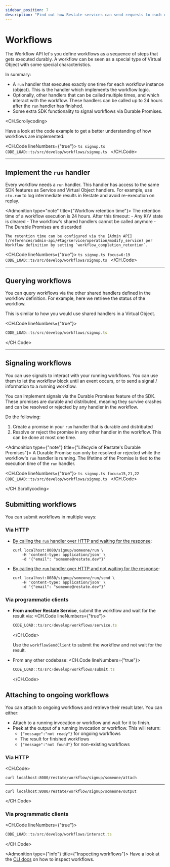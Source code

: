 ```yaml
---
sidebar_position: 7
description: "Find out how Restate services can send requests to each other."
---
```



# Workflows

The Workflow API let's you define workflows as a sequence of steps that gets executed durably.
A workflow can be seen as a special type of Virtual Object with some special characteristics.


In summary:

- A `run` handler that executes exactly one time for each workflow instance (object).
This is the handler which implements the workflow logic.
- Optionally, other handlers that can be called multiple times, and which interact with the workflow.
These handlers can be called up to 24 hours after the `run` handler has finished.
- Some extra SDK functionality to signal workflows via Durable Promises.

<CH.Scrollycoding>

Have a look at the code example to get a better understanding of how workflows are implemented:

<CH.Code lineNumbers={"true"}>
    ```ts signup.ts
    CODE_LOAD::ts/src/develop/workflows/signup.ts
    ```
</CH.Code>

---

## Implement the `run` handler

Every workflow needs a `run` handler.
This handler has access to the same SDK features as Service and Virtual Object handlers.
For example, use `ctx.run` to log intermediate results in Restate and avoid re-execution on replay.

<Admonition type="note" title={"Workflow retention time"}>
    The retention time of a workflow execution is 24 hours.
    After this timeout:
    - Any K/V state is cleared
    - The workflow's shared handlers cannot be called anymore
    - The Durable Promises are discarded

    The retention time can be configured via the [Admin API](/references/admin-api/#tag/service/operation/modify_service) per Workflow definition by setting `workflow_completion_retention`.
</Admonition>

<CH.Code lineNumbers={"true"}>
    ```ts signup.ts focus=6:19
    CODE_LOAD::ts/src/develop/workflows/signup.ts
    ```
</CH.Code>

---

## Querying workflows

You can query workflows via the other shared handlers defined in the workflow definition.
For example, here we retrieve the status of the workflow.

This is similar to how you would use shared handlers in a Virtual Object.

<CH.Code lineNumbers={"true"}>
```ts signup.ts focus=24
CODE_LOAD::ts/src/develop/workflows/signup.ts
```
</CH.Code>

---

## Signaling workflows

You can use signals to interact with your running workflows.
You can use them to let the workflow block until an event occurs, or to send a signal / information to a running workflow.

You can implement signals via the Durable Promises feature of the SDK.
These promises are durable and distributed, meaning they survive crashes and can be resolved or rejected by any handler in the workflow.

Do the following:
1. Create a promise in your `run` handler that is durable and distributed
2. Resolve or reject the promise in any other handler in the workflow. This can be done at most one time.

<Admonition type={"note"} title={"Lifecycle of Restate's Durable Promises"}>
    A Durable Promise can only be resolved or rejected while the workflow's `run` handler is running.
    The lifetime of the Promise is tied to the execution time of the `run` handler.
</Admonition>

<CH.Code lineNumbers={"true"}>
    ```ts signup.ts focus=15,21,22
    CODE_LOAD::ts/src/develop/workflows/signup.ts
    ```
</CH.Code>

</CH.Scrollycoding>

## Submitting workflows

You can submit workflows in multiple ways:

### Via HTTP

- [By calling the `run` handler over HTTP and waiting for the response](/invoke/http#invoke-workflows):
    ```shell
    curl localhost:8080/signup/someone/run \
        -H 'content-type: application/json' \
        -d '{"email": "someone@restate.dev"}'
    ```

- [By calling the `run` handler over HTTP and not waiting for the response](/invoke/http#sending-a-message-over-http):
    ```shell
    curl localhost:8080/signup/someone/run/send \
        -H 'content-type: application/json' \
        -d '{"email": "someone@restate.dev"}'
    ```

### Via programmatic clients

- **From another Restate Service**, submit the workflow and wait for the result via:
    <CH.Code lineNumbers={"true"}>
    ```ts submit.ts focus=4,10,11
    CODE_LOAD::ts/src/develop/workflows/service.ts
    ```
    </CH.Code>

    Use the `workflowSendClient` to submit the workflow and not wait for the result.

- From any other codebase:
    <CH.Code lineNumbers={"true"}>
    ```ts submit.ts focus=5,6,9,10
    CODE_LOAD::ts/src/develop/workflows/submit.ts
    ```
    </CH.Code>


## Attaching to ongoing workflows

You can attach to ongoing workflows and retrieve their result later. You can either:
- Attach to a running invocation or workflow and wait for it to finish.
- Peek at the output of a running invocation or workflow. This will return:
    - `{"message":"not ready"}` for ongoing workflows
    - The result for finished workflows
    - `{"message":"not found"}` for non-existing workflows

### Via HTTP

<CH.Code>

```shell attach.sh
curl localhost:8080/restate/workflow/signup/someone/attach
```

---

```shell output.sh
curl localhost:8080/restate/workflow/signup/someone/output
```

</CH.Code>

### Via programmatic clients


<CH.Code lineNumbers={"true"}>
```ts submit.ts
CODE_LOAD::ts/src/develop/workflows/interact.ts
```
</CH.Code>


<Admonition type={"info"} title={"Inspecting workflows"}>
    Have a look at the [CLI docs](/operate/introspection) on how to inspect workflows.
</Admonition>






